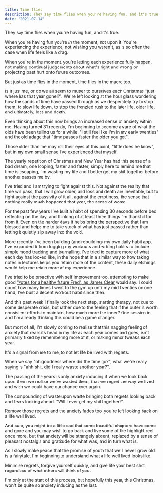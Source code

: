 ```yaml
---
title: Time flies
description: They say time flies when you're having fun, and it's true.
date: "2021-07-14"
---
```


They say time flies when you're having fun, and it's true.

When you're having fun you're _in_ the moment, not upon it. You're experiencing
the experience, not wishing you weren't, as is so often the case when life
feels like a drag.

When you're in the moment, you're letting each experience fully happen, not
making continual judgements about what's right and wrong or projecting past
hurt onto future outcomes.

But just as time flies in the moment, time flies in the macro too.

Is it just me, or do we all seem to mutter to ourselves each Christmas "just
where has that year gone!?". We're left looking at the hour glass wondering how
the sands of time have passed through as we desperately try to stop them, to
slow life down, to stop the frenzied rush to the later life, older life, and
ultimately, loss and death.

Even thinking about this now brings an increased sense of anxiety within me.
Having turned 31 recently, I'm beginning to become aware of what the olds have
been telling us for a while, "I still feel like I'm in my early twenties" and
the old adage that "time passes faster the older you get".

Those older than me may roll their eyes at this point, "little does he know",
but in my own small sense I've experienced that myself.

The yearly repetition of Christmas and New Year has had this sense of a bad
dream, one looping, faster and faster, simply here to remind me that time is
escaping, I'm wasting my life and I better get my shit together before another
passes me by.

I've tried and I am trying to fight against this. Not against the reality that
time will pass, that I will grow older, and loss and death are inevitable, but
to fight against the passivity of it all, against the emptiness, the sense that
nothing really much happened that year, the sense of waste.

For the past few years I've built a habit of spending 30 seconds before bed
reflecting on the day, and thinking of at least three things I'm thankful for
from it. Even on the harder days it helps bring the perspective that I am
blessed and helps me to take stock of what has just passed rather than letting
it quietly slip away into the void.

More recently I've been building (and rebuilding) my own daily habit app. I've
expanded it from logging my workouts and writing habits to include simple mood
tracking and journalling. I've tried to capture more of what each day has
looked like, in the hope that in a similar way to how taking notes in lectures
helps you retain more of the content, these daily etchings would help me retain
more of my experience.

I've tried to be proactive with self improvement too, attempting to make good
["votes for a healthy future Fred", as James
Clear](https://jamesclear.com/3-2-1/june-4-2020) would say. I could count how
many times I went to the gym up until my mid twenties on one hand, I've built a
decent workout habit since then.

And this past week I finally took the next step, starting therapy, not due to
some desperate crisis, but rather due to the feeling that if the outer is worth
consistent efforts to maintain, how much more the inner? One session in and I'm
already thinking this could be a game changer.

<EmailSubscribe />

But most of all, I'm slowly coming to realise that this nagging feeling of
anxiety that rears its head in my life as each year comes and goes, isn't
primarily fixed by remembering more of it, or making minor tweaks each year.

It's a signal from me to me, to not let life be lived with regrets.

When we say "oh goodness where did the time go?", what we're really saying is
"ahh shit, did I really waste another year?".

The passing of the years is only anxiety inducing if when we look back upon
them we realise we've wasted them, that we regret the way we lived and wish we
could have our chance over again.

The compounding of waste upon waste bringing both regrets looking back and
fears looking ahead. "Will I ever get my shit together?".

Remove those regrets and the anxiety fades too, you're left looking back on a
life well lived.

And sure, you might be a little sad that some beautiful chapters have come and
gone and you may wish to go back and live some of the highlight reel once more,
but that anxiety will be strangely absent, replaced by a sense of pleasant
nostalgia and gratitude for what was, and in turn what is.

As I slowly make peace that the promise of youth that we'll never grow old is a
fairytale, I'm beginning to understand what a life well lived looks like.

Minimise regrets, forgive yourself quickly, and give life your best shot
regardless of what others will think of you.

I'm only at the start of this process, but hopefully this year, this Christmas,
won't be quite so anxiety inducing as the last.
